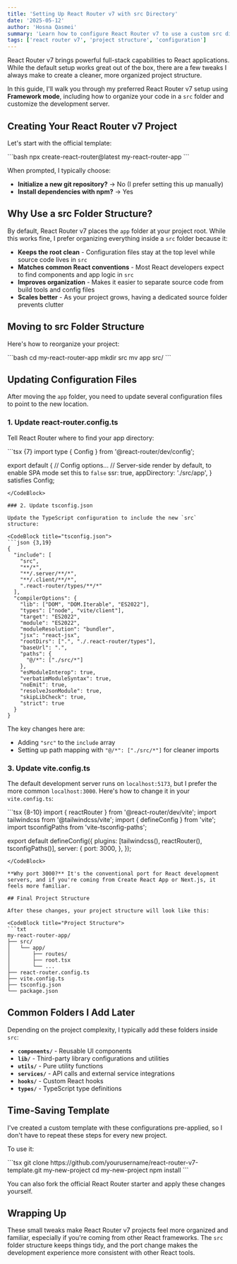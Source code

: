 ```yaml
---
title: 'Setting Up React Router v7 with src Directory'
date: '2025-05-12'
author: 'Hosna Qasmei'
summary: 'Learn how to configure React Router v7 to use a custom src directory structure for better code organization and a cleaner project layout.'
tags: ['react router v7', 'project structure', 'configuration']
---
```


React Router v7 brings powerful full-stack capabilities to React applications. While the default setup works great out of the box, there are a few tweaks I always make to create a cleaner, more organized project structure.

In this guide, I'll walk you through my preferred React Router v7 setup using **Framework mode**, including how to organize your code in a `src` folder and customize the development server.

## Creating Your React Router v7 Project

Let's start with the official template:

<CodeBlock title="terminal">
```bash
npx create-react-router@latest my-react-router-app
```
</CodeBlock>

When prompted, I typically choose:

- **Initialize a new git repository?** → No (I prefer setting this up manually)
- **Install dependencies with npm?** → Yes

## Why Use a src Folder Structure?

By default, React Router v7 places the `app` folder at your project root. While this works fine, I prefer organizing everything inside a `src` folder because it:

- **Keeps the root clean** - Configuration files stay at the top level while source code lives in `src`
- **Matches common React conventions** - Most React developers expect to find components and app logic in `src`
- **Improves organization** - Makes it easier to separate source code from build tools and config files
- **Scales better** - As your project grows, having a dedicated source folder prevents clutter

## Moving to src Folder Structure

Here's how to reorganize your project:

<CodeBlock title="terminal">
```bash
cd my-react-router-app
mkdir src
mv app src/
```
</CodeBlock>

## Updating Configuration Files

After moving the `app` folder, you need to update several configuration files to point to the new location.

### 1. Update react-router.config.ts

Tell React Router where to find your app directory:

<CodeBlock title="react-router.config.ts">
```tsx {7}
import type { Config } from '@react-router/dev/config';

export default {
  // Config options...
  // Server-side render by default, to enable SPA mode set this to `false`
  ssr: true,
  appDirectory: './src/app',
} satisfies Config;
```
</CodeBlock>

### 2. Update tsconfig.json

Update the TypeScript configuration to include the new `src` structure:

<CodeBlock title="tsconfig.json">
```json {3,19}
{
  "include": [
    "src",
    "**/*",
    "**/.server/**/*",
    "**/.client/**/*",
    ".react-router/types/**/*"
  ],
  "compilerOptions": {
    "lib": ["DOM", "DOM.Iterable", "ES2022"],
    "types": ["node", "vite/client"],
    "target": "ES2022",
    "module": "ES2022",
    "moduleResolution": "bundler",
    "jsx": "react-jsx",
    "rootDirs": [".", "./.react-router/types"],
    "baseUrl": ".",
    "paths": {
      "@/*": ["./src/*"]
    },
    "esModuleInterop": true,
    "verbatimModuleSyntax": true,
    "noEmit": true,
    "resolveJsonModule": true,
    "skipLibCheck": true,
    "strict": true
  }
}
```
</CodeBlock>

The key changes here are:

- Adding `"src"` to the `include` array
- Setting up path mapping with `"@/*": ["./src/*"]` for cleaner imports

### 3. Update vite.config.ts

The default development server runs on `localhost:5173`, but I prefer the more common `localhost:3000`. Here's how to change it in your `vite.config.ts`:

<CodeBlock title="vite.config.ts">
```tsx {8-10}
import { reactRouter } from '@react-router/dev/vite';
import tailwindcss from '@tailwindcss/vite';
import { defineConfig } from 'vite';
import tsconfigPaths from 'vite-tsconfig-paths';

export default defineConfig({
  plugins: [tailwindcss(), reactRouter(), tsconfigPaths()],
  server: {
    port: 3000,
  },
});
```
</CodeBlock>

**Why port 3000?** It's the conventional port for React development servers, and if you're coming from Create React App or Next.js, it feels more familiar.

## Final Project Structure

After these changes, your project structure will look like this:

<CodeBlock title="Project Structure">
```txt
my-react-router-app/
├── src/
│   └── app/
│       ├── routes/
│       ├── root.tsx
│       └── ... 
├── react-router.config.ts
├── vite.config.ts
├── tsconfig.json
└── package.json
```
</CodeBlock>

## Common Folders I Add Later

Depending on the project complexity, I typically add these folders inside `src`:

- **`components/`** - Reusable UI components
- **`lib/`** - Third-party library configurations and utilities
- **`utils/`** - Pure utility functions
- **`services/`** - API calls and external service integrations
- **`hooks/`** - Custom React hooks
- **`types/`** - TypeScript type definitions

## Time-Saving Template

I've created a custom template with these configurations pre-applied, so I don't have to repeat these steps for every new project.

To use it:

<CodeBlock title="terminal">
```tsx
git clone https://github.com/yourusername/react-router-v7-template.git my-new-project
cd my-new-project
npm install
```
</CodeBlock>

You can also fork the official React Router starter and apply these changes yourself.

## Wrapping Up

These small tweaks make React Router v7 projects feel more organized and familiar, especially if you're coming from other React frameworks. The `src` folder structure keeps things tidy, and the port change makes the development experience more consistent with other React tools.
